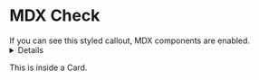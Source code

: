 # MDX Check

<Callout type="info" title="MDX works">
If you can see this styled callout, MDX components are enabled.
</Callout>

<Details summary="Expandable section">
This content should collapse/expand if MDX is working.
</Details>

<Card>
<p>This is inside a Card.</p>
</Card>

